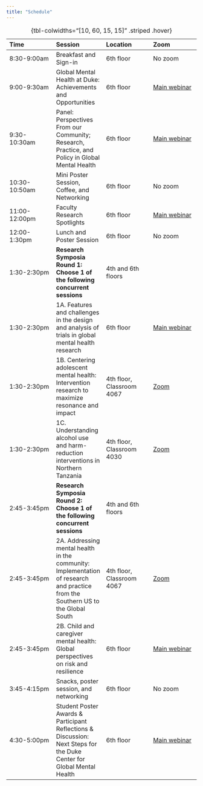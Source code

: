 ```yaml
---
title: "Schedule"
---
```


| Time          | Session                                                                                        | Location           | Zoom |
|:-----------------|:-----------------|:-----------------|:-----------------|
| 8:30-9:00am   | Breakfast and Sign-in                                                                          | 6th floor          | No zoom  |
| 9:00-9:30am   | Global Mental Health at Duke: Achievements and Opportunities                                   | 6th floor          |  [Main webinar](https://duke.zoom.us/j/97317760950)    |
| 9:30-10:30am  | Panel: Perspectives From our Community; Research, Practice, and Policy in Global Mental Health | 6th floor          |  [Main webinar](https://duke.zoom.us/j/97317760950)    |
| 10:30-10:50am | Mini Poster Session, Coffee, and Networking                                                    | 6th floor          | No zoom  |
| 11:00-12:00pm | Faculty Research Spotlights                                                                    | 6th floor          |  [Main webinar](https://duke.zoom.us/j/97317760950)    |
| 12:00-1:30pm  | Lunch and Poster Session                                                                       | 6th floor          | No zoom |
| 1:30-2:30pm   | **Research Symposia Round 1: Choose 1 of the following concurrent sessions**                                                                      | 4th and 6th floors |      |
| 1:30-2:30pm   | 1A. Features and challenges in the design and analysis of trials in global mental health research                                                                      | 6th floor | [Main webinar](https://duke.zoom.us/j/97317760950)     |
| 1:30-2:30pm   | 1B. Centering adolescent mental health: Intervention research to maximize resonance and impact                                                                      | 4th floor, Classroom 4067 | [Zoom](https://duke.zoom.us/j/92102615027?pwd=ejZhoJblb4Kd3eRUaJCOwumvGYfLqy.1)      |
| 1:30-2:30pm   | 1C. Understanding alcohol use and harm-reduction interventions in Northern Tanzania                                                                      | 4th floor, Classroom 4030 | [Zoom](https://duke.zoom.us/j/94968400869?pwd=9jfVpAvaLu40K1TdW6UaSlQnPPHzNw.1)      |
| 2:45-3:45pm   | **Research Symposia Round 2: Choose 1 of the following concurrent sessions**                                                                     | 4th and 6th floors |      |
| 2:45-3:45pm   | 2A. Addressing mental health in the community: Implementation of research and practice from the Southern US to the Global South                                                                      | 4th floor, Classroom 4067 |  [Zoom](https://duke.zoom.us/j/95910418787?pwd=osawmP4ElukBanGJ4ILnXneNYntecN.1)    |
| 2:45-3:45pm   | 2B. Child and caregiver mental health: Global perspectives on risk and resilience                                                                      | 6th floor | [Main webinar](https://duke.zoom.us/j/97317760950)     |
| 3:45-4:15pm   | Snacks, poster session, and networking                                                         | 6th floor          | No zoom     |
| 4:30-5:00pm   | Student Poster Awards & Participant Reflections & Discussion: Next Steps for the Duke Center for Global Mental Health  | 6th floor          |  [Main webinar](https://duke.zoom.us/j/97317760950)    |

: {tbl-colwidths="[10, 60, 15, 15]" .striped .hover}
